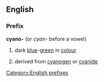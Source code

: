 ==English==
===Prefix===
'''cyano-'''  (or ''cyan-'' before a vowel)
#dark [[blue]]-[[green]] in [[colour]]
#{{chemistry}} derived from [[cyanogen]] or [[cyanide]]
[[Category:English prefixes]]